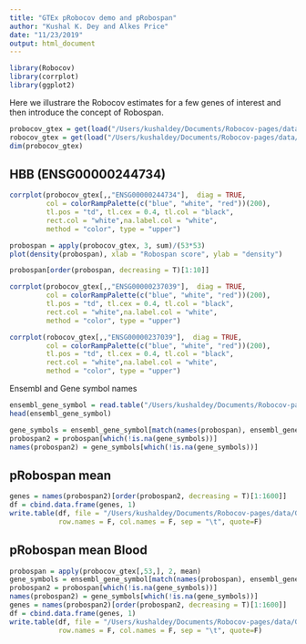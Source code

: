 ```yaml
---
title: "GTEx pRobocov demo and pRobospan"
author: "Kushal K. Dey and Alkes Price"
date: "11/23/2019"
output: html_document
---
```


```r
library(Robocov)
library(corrplot)
library(ggplot2)
```

Here we illustrare the Robocov estimates for a few genes of interest and then introduce the concept of Robospan.

```r
probocov_gtex = get(load("/Users/kushaldey/Documents/Robocov-pages/data/Robocov_Precision_all_genes.rda"))
robocov_gtex = get(load("/Users/kushaldey/Documents/Robocov-pages/data/Robocov_Box_all_genes.rda"))
dim(probocov_gtex)
```

## HBB (ENSG00000244734)

```r
corrplot(probocov_gtex[,,"ENSG00000244734"],  diag = TRUE,
         col = colorRampPalette(c("blue", "white", "red"))(200),
         tl.pos = "td", tl.cex = 0.4, tl.col = "black",
         rect.col = "white",na.label.col = "white",
         method = "color", type = "upper")
```


```r
probospan = apply(probocov_gtex, 3, sum)/(53*53)
plot(density(probospan), xlab = "Robospan score", ylab = "density")
```

```r
probospan[order(probospan, decreasing = T)[1:10]]
```

```r
corrplot(probocov_gtex[,,"ENSG00000237039"],  diag = TRUE,
         col = colorRampPalette(c("blue", "white", "red"))(200),
         tl.pos = "td", tl.cex = 0.4, tl.col = "black",
         rect.col = "white",na.label.col = "white",
         method = "color", type = "upper")

corrplot(robocov_gtex[,,"ENSG00000237039"],  diag = TRUE,
         col = colorRampPalette(c("blue", "white", "red"))(200),
         tl.pos = "td", tl.cex = 0.4, tl.col = "black",
         rect.col = "white",na.label.col = "white",
         method = "color", type = "upper")
```


Ensembl and Gene symbol names 

```r
ensembl_gene_symbol = read.table("/Users/kushaldey/Documents/Robocov-pages/data/Gene_Scores/ensembl_and_hgnc_symbols.txt")
head(ensembl_gene_symbol)
```

```r
gene_symbols = ensembl_gene_symbol[match(names(probospan), ensembl_gene_symbol[,1]), 2]
probospan2 = probospan[which(!is.na(gene_symbols))] 
names(probospan2) = gene_symbols[which(!is.na(gene_symbols))]
```

## pRobospan mean 

```r
genes = names(probospan2)[order(probospan2, decreasing = T)[1:1600]]
df = cbind.data.frame(genes, 1)
write.table(df, file = "/Users/kushaldey/Documents/Robocov-pages/data/Gene_Scores/pRobospan_mean.txt",
            row.names = F, col.names = F, sep = "\t", quote=F)
```

## pRobospan mean Blood 

```r
probospan = apply(probocov_gtex[,53,], 2, mean)
gene_symbols = ensembl_gene_symbol[match(names(probospan), ensembl_gene_symbol[,1]), 2]
probospan2 = probospan[which(!is.na(gene_symbols))] 
names(probospan2) = gene_symbols[which(!is.na(gene_symbols))]
genes = names(probospan2)[order(probospan2, decreasing = T)[1:1600]]
df = cbind.data.frame(genes, 1)
write.table(df, file = "/Users/kushaldey/Documents/Robocov-pages/data/Gene_Scores/pRobospan_Mean_Blood.txt",
            row.names = F, col.names = F, sep = "\t", quote=F)
```





